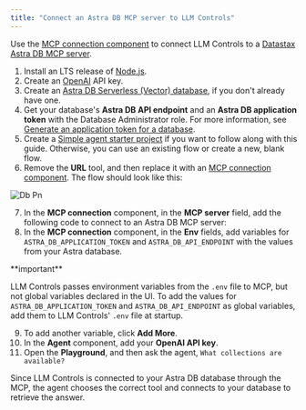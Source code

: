 ```yaml
---
title: "Connect an Astra DB MCP server to LLM Controls"
---
```


Use the [MCP connection component](https://docs.langflow.org/mcp-client) to connect LLM Controls to a [Datastax Astra DB MCP server](https://github.com/datastax/astra-db-mcp).

1. Install an LTS release of [Node.js](https://docs.npmjs.com/downloading-and-installing-node-js-and-npm).
2. Create an [OpenAI](https://platform.openai.com/) API key.
3. Create an [Astra DB Serverless (Vector) database](https://docs.datastax.com/en/astra-db-serverless/databases/create-database.html#create-vector-database), if you don't already have one.
4. Get your database's **Astra DB API endpoint** and an **Astra DB application token** with the Database Administrator role. For more information, see [Generate an application token for a database](https://docs.datastax.com/en/astra-db-serverless/administration/manage-application-tokens.html#database-token).
5. Create a [Simple agent starter project](/Templates/Simpleagent) if you want to follow along with this guide. Otherwise, you can use an existing flow or create a new, blank flow.
6. Remove the **URL** tool, and then replace it with an [MCP connection component](https://docs.langflow.org/mcp-client). The flow should look like this:

![Db Pn](/images/db.png)

7. In the **MCP connection** component, in the **MCP server** field, add the following code to connect to an Astra DB MCP server:
8. In the **MCP connection** component, in the **Env** fields, add variables for `ASTRA_DB_APPLICATION_TOKEN` and `ASTRA_DB_API_ENDPOINT` with the values from your Astra database.

<Note>
  **important**

  LLM Controls passes environment variables from the `.env` file to MCP, but not global variables declared in the UI. To add the values for `ASTRA_DB_APPLICATION_TOKEN` and `ASTRA_DB_API_ENDPOINT` as global variables, add them to LLM Controls' `.env` file at startup. 
</Note>

 9. To add another variable, click **Add More**.
10. In the **Agent** component, add your **OpenAI API key**.
11. Open the **Playground**, and then ask the agent, `What collections are available?`

Since LLM Controls is connected to your Astra DB database through the MCP, the agent chooses the correct tool and connects to your database to retrieve the answer.